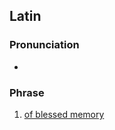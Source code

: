==Latin==

===Pronunciation===
* {{la-IPA|beātae memoriae}}

===Phrase===
{{head|la|phrase|head=[[beātae]] [[memoriae]]}}

# [[of blessed memory]]